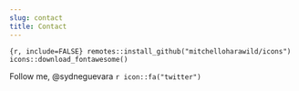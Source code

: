 ```yaml
---
slug: contact
title: Contact
---
```

`{r, include=FALSE}
remotes::install_github("mitchelloharawild/icons")
icons::download_fontawesome()
`


Follow me, @sydneguevara `r icon::fa("twitter")` 


